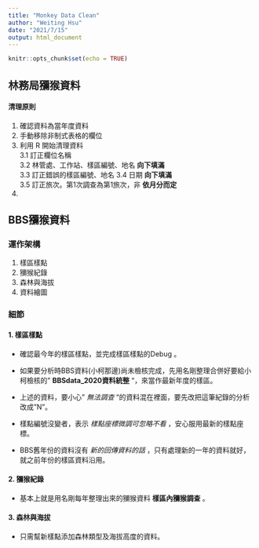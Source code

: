 ```yaml
---
title: "Monkey Data Clean"
author: "Weiting Hsu"
date: "2021/7/15"
output: html_document
---
```


```r
knitr::opts_chunk$set(echo = TRUE)
```

## 林務局獼猴資料

#### 清理原則

1.  確認資料為當年度資料\
2.  手動移除非制式表格的欄位\
3.  利用 R 開始清理資料\
    3.1 訂正欄位名稱\
    3.2 林管處、工作站、樣區編號、地名 **向下填滿**\
    3.3 訂正錯誤的樣區編號、地名 3.4 日期 **向下填滿**\
    3.5 訂正旅次。第1次調查為第1旅次，非 **依月分而定**
4.  

\newpage

## BBS獼猴資料

### 運作架構

1.  樣區樣點
2.  獼猴紀錄
3.  森林與海拔
4.  資料繪圖

### 細節

#### 1. 樣區樣點

-   確認最今年的樣區樣點，並完成樣區樣點的Debug 。

-   如果要分析時BBS資料(小柯那邊)尚未檢核完成，先用名剛整理合併好要給小柯檢核的" **BBSdata_2020資料統整** "，來當作最新年度的樣區。

-   上述的資料，要小心" *無法調查* "的資料混在裡面，要先改把這筆紀錄的分析改成"N"。

-   樣點編號沒變者，表示 *樣點座標微調可忽略不看* ，安心服用最新的樣點座標。

-   BBS舊年份的資料沒有 *新的回傳資料的話* ，只有處理新的一年的資料就好，就之前年份的樣區資料沿用。

#### 2. 獼猴紀錄

-   基本上就是用名剛每年整理出來的獼猴資料 **樣區內獼猴調查** 。

#### 3. 森林與海拔

-   只需幫新樣點添加森林類型及海拔高度的資料。
